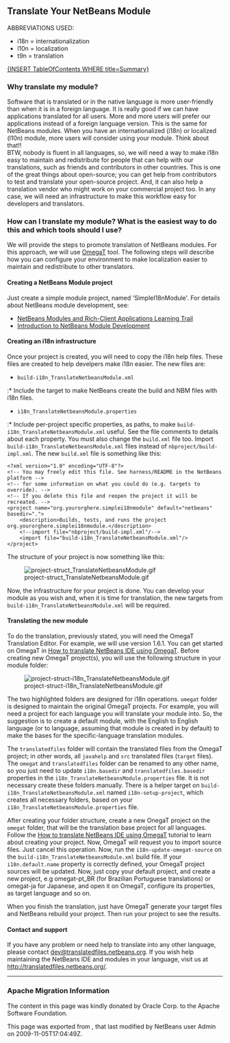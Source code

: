 <!--

    Licensed to the Apache Software Foundation (ASF) under one
    or more contributor license agreements.  See the NOTICE file
    distributed with this work for additional information
    regarding copyright ownership.  The ASF licenses this file
    to you under the Apache License, Version 2.0 (the
    "License"); you may not use this file except in compliance
    with the License.  You may obtain a copy of the License at

      http://www.apache.org/licenses/LICENSE-2.0

    Unless required by applicable law or agreed to in writing,
    software distributed under the License is distributed on an
    "AS IS" BASIS, WITHOUT WARRANTIES OR CONDITIONS OF ANY
    KIND, either express or implied.  See the License for the
    specific language governing permissions and limitations
    under the License.

-->

==Translate Your NetBeans Module==

ABBREVIATIONS USED:
* i18n = internationalization
* l10n = localization
* t9n = translation

[[{INSERTTableOfContentsWHERETitle=Summary} | {INSERT TableOfContents WHERE title=Summary}]]

===Why translate my module?===
Software that is translated or in the native language is more user-friendly than when it is in a foreign language. It is really good if we can have applications translated for all users. More and more users will prefer our applications instead of a foreign language version. This is the same for NetBeans modules. When you have an internationalized (i18n) or localized (l10n) module, more users will consider using your module. Think about that!!<br>

BTW, nobody is fluent in all languages, so, we will need a way to make i18n easy to maintain and redistribute for people that can help with our translations, such as friends and contributors in other countries. This is one of the great things about open-source; you can get help from contributors to test and translate your open-source project. And, it can also help a translation vendor who might work on your commercial project too. In any case, we will need an infrastructure to make this workflow easy for developers and translators.

===How can I translate my module? What is the easiest way to do this and which tools should I use?===
We will provide the steps to promote translation of NetBeans modules. For this approach, we will use [http://www.omegat.org/omegat/omegat.html OmegaT] tool. The following steps will describe how you can configure your environment to make localization easier to maintain and redistribute to other translators.

====Creating a NetBeans Module project====
Just create a simple module project, named 'SimpleI18nModule'. For details about NetBeans module development, see:
* [http://www.netbeans.org/kb/trails/platform.html NetBeans Modules and Rich-Client Applications Learning Trail]
* [http://platform.netbeans.org/tutorials/quickstart-nbm.html Introduction to NetBeans Module Development]

====Creating an i18n infrastructure====
Once your project is created, you will need to copy the i18n help files. These files are created to help develpers make i18n easier. The new files are:
* <tt>build-i18n_TranslateNetbeansModule.xml</tt>
:* Include the target to make NetBeans create the build and NBM files with i18n files.
* <tt>i18n_TranslateNetbeansModule.properties</tt>
:* Include per-project specific properties, as paths, to make <tt>build-i18n_TranslateNetbeansModule.xml</tt> useful. See the file comments to details about each property.
{{information|
;Suggestion: Update your <tt>i18n_TranslateNetbeansModule.properties</tt> should be the first thing to do when setting up the i18n on your project. This avoids several problems!!
----
;Tip: All these files and updated <tt>build.xml</tt> are available on <tt>i18n_TranslateNetbeansModule.zip</tt> file. Just unzip this file in your module base folder and make the appropriate changes in the <tt>i18n_TranslateNetbeansModule.properties</tt> file to make your module ready.
}}
You must also change the <tt>build.xml</tt> file too. Import <tt>build-i18n_TranslateNetbeansModule.xml</tt> files instead of <tt>nbproject/build-impl.xml</tt>. The new <tt>build.xml</tt> file is something like this:
<pre>
<?xml version="1.0" encoding="UTF-8"?>
<!-- You may freely edit this file. See harness/README in the NetBeans platform -->
<!-- for some information on what you could do (e.g. targets to override). -->
<!-- If you delete this file and reopen the project it will be recreated. -->
<project name="org.yourorghere.simplei18nmodule" default="netbeans" basedir=".">
    <description>Builds, tests, and runs the project org.yourorghere.simplei18nmodule.</description>
    <!--import file="nbproject/build-impl.xml"/-->
    <import file="build-i18n_TranslateNetbeansModule.xml"/>
</project>
</pre>
The structure of your project is now something like this:

[[Image:project-struct_TranslateNetbeansModule.gif]]

Now, the infrastructure for your project is done. You can develop your module as you wish and, when it is time for translation, the new targets from <tt>build-i18n_TranslateNetbeansModule.xml</tt> will be required.

====Translating the new module====
To do the translation, previously stated, you will need the OmegaT Translation Editor. For example, we will use version 1.6.1. You can get started on OmegaT in [http://translatedfiles.netbeans.org/docs/HOWTOs/How-to-translate-NetBeans-using-OmegaT.html How to translate NetBeans IDE using OmegaT].
Before creating new OmegaT project(s), you will use the following structure in your module folder:

[[Image:project-struct-i18n_TranslateNetbeansModule.gif]]

The two highlighted folders are designed for i18n operations. <tt>omegat</tt> folder is designed to maintain the original OmegaT projects. For example, you will need a project for each language you will translate your module into. So, the suggestion is to create a default module, with the English to English language (or <native> to <native> language, assuming that module is created in <native> by default) to make the bases for the specific-language translation modules.

The <tt>translatedfiles</tt> folder will contain the translated files from the OmegaT project; in other words, all <tt>javahelp</tt> and <tt>src</tt> translated files (<tt>target</tt> files). The <tt>omegat</tt> and <tt>translatedfiles</tt> folder can be renamed to any other name, so you just need to update <tt>i18n.basedir</tt> and <tt>translatedfiles.basedir</tt> properties in the <tt>i18n_TranslateNetbeansModule.properties</tt> file. It is not necessary create these folders manually. There is a helper target on <tt>build-i18n_TranslateNetbeansModule.xml</tt> named <tt>i18n-setup-project</tt>, which creates all necessary folders, based on your <tt>i18n_TranslateNetbeansModule.properties</tt> file.

After creating your folder structure, create a new OnegaT project on the <tt>omegat</tt> folder, that will be the translation base project for all languages. Follow the [http://translatedfiles.netbeans.org/docs/HOWTOs/How-to-translate-NetBeans-using-OmegaT.html How to translate NetBeans IDE using OmegaT] tutorial to learn about creating your project.
{{warning|
If you are using JavaHelp on your module, you will need an additional change to your OmegaT settings.
Add a new pattern on your File Filters > Text Files:
<pre>
Source Filename Pattern: *toc.xml
Source File Encoding: <auto>
Target File Encoding: UTF-8
Target Filename Pattern: ${nameOnly}_${targetLocale}.${extension}
</pre>
}}
Now, OmegaT will request you to import source files. Just cancel this operation. Now, run the <tt>i18n-update-omegat-source</tt> on the <tt>build-i18n_TranslateNetbeansModule.xml</tt> build file. If your <tt>i18n.default.name</tt> property is correctly defined, your OmegaT project sources will be updated. Now, just copy your default project, and create a new project, e.g omegat-pt_BR (for Brazilian Portuguese translations) or omegat-ja for Japanese, and open it on OmegaT, configure its properties, as target language and so on.

When you finish the translation, just have OmegaT generate your target files and NetBeans rebuild your project. Then run your project to see the results.
{{information|
;Suggestion: Define your target folder as <tt>translatedfiles</tt> folder. This will make your translations easier.
----
;Tip: To run your module in a different language, you can put this in the project.properties file:
<pre>run.args.extra=--locale cs:CZ</pre>
In case of a standalone module, this file is part of the module;
and in the case of a module suite module, this file belongs to the suite.
<br>PS: Tip by Boeck Heiko
}}

====Contact and support====
If you have any problem or need help to translate into any other language, please contact [mailto:dev@translatedfiles.netbeans.org dev@translatedfiles.netbeans.org]. If you wish help maintaining the NetBeans IDE and modules in your language, visit us at http://translatedfiles.netbeans.org/.
----
{{attachments|
* [[Media:i18n_TranslateNetbeansModule.zip]]
* [[Media:build-i18n_TranslateNetbeansModule.xml]]
* [[Media:i18n_TranslateNetbeansModule.properties]]}}

===Apache Migration Information===

The content in this page was kindly donated by Oracle Corp. to the
Apache Software Foundation.

This page was exported from , 
that last modified by NetBeans user Admin 
on 2009-11-05T17:04:49Z.

